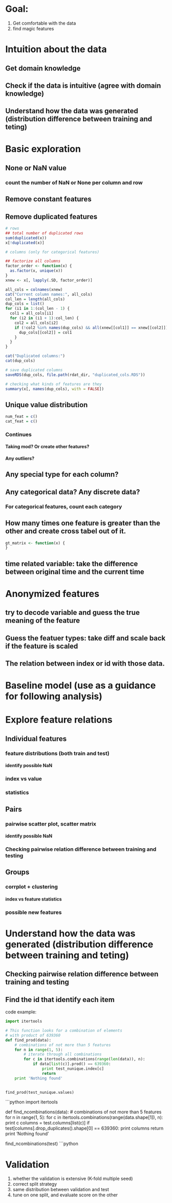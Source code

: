
# Goal: 
  1. Get comfortable with the data
  2. find magic features


# Intuition about the data

## Get domain knowledge

## Check if the data is intuitive (agree with domain knowledge)

## Understand how the data was generated (distribution difference between training and teting)



# Basic exploration

## None or NaN value

### count the number of NaN or None per column and row

## Remove constant features

## Remove duplicated features


```R
# rows
## total number of duplicated rows
sum(duplicated(x))
x[!duplicated(x)]

# columns (only for categorical features)

## factorize all columns
factor_order <- function(x) {
  as.factor(x, unique(x))
}
xnew <- x[, lapply(.SD, factor_order)]

all_cols = colnames(xnew)
cat("Current column names:", all_cols)
col_len = length(all_cols)
dup_cols = list()
for (i1 in 1:(col_len - 1) {
  col1 = all_cols[i1]
  for (i2 in (i1 + 1):col_len) {
    col2 = all_cols[i2]
    if (!col2 %in% names(dup_cols) && all(xnew[[col1]] == xnew[[col2]])) {
      dup_cols[[col2]] = col1
    }
  }
}

cat("Duplicated columns:")
cat(dup_cols)

# save duplicated columns
saveRDS(dup_cols, file.path(rdat_dir, "duplicated_cols.RDS"))

# checking what kinds of features are they
summary(x[, names(dup_cols), with = FALSE])
```

## Unique value distribution

```R
num_feat = c()
cat_feat = c()
```

### Continues

#### Taking mod? Or create other features?

#### Any outliers?

### 

## Any special type for each column?

## Any categorical data? Any discrete data? 

### For categorical features, count each category

## How many times one feature is greater than the other and create cross tabel out of it. 

```R
gt_matrix <- function(x) {
}
```

## time related variable: take the difference between original time and the current time



# Anonymized features

## try to decode variable and guess the true meaning of the feature

## Guess the featuer types: take diff and scale back if the feature is scaled

## The relation between index or id with those data.
 

# Baseline model (use as a guidance for following analysis)




# Explore feature relations


## Individual features

### feature distributions (both train and test)

#### identify possible NaN

### index vs value

### statistics


## Pairs

### pairwise scatter plot, scatter matrix

#### identify possible NaN

### Checking pairwise relation difference between training and testing


## Groups

### corrplot + clustering

#### index vs feature statistics

### possible new features



# Understand how the data was generated (distribution difference between training and teting)

## Checking pairwise relation difference between training and testing

## Find the id that identify each item

code example:
```python
import itertools

# This function looks for a combination of elements 
# with product of 639360 
def find_prod(data):
    # combinations of not more than 5 features
    for n in range(1, 5):
        # iterate through all combinations
        for c in itertools.combinations(range(len(data)), n):
            if data[list(c)].prod() == 639360:
                print test_nunique.index[c]
                return
    print 'Nothing found'

    
find_prod(test_nunique.values)
```

```python
import itertools

def find_ncombinations(data):
    # combinations of not more than 5 features
    for n in range(1, 5):
        for c in itertools.combinations(range(data.shape[1]), n):
            print c
            columns = test.columns[list(c)]
            if test[columns].drop_duplicates().shape[0] == 639360:
                print columns
                return
    print 'Nothing found'

find_ncombinations(test)
```python


# Validation

  1. whether the validation is extensive (K-fold multiple seed)
  2. correct split strategy
  3. same distribution between validation and test
  4. tune on one split, and evaluate score on the other

